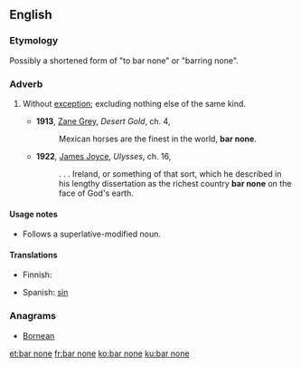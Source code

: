 ==English==

===Etymology===
Possibly a shortened form of "to bar none" or "barring none".

===Adverb===
{{head|en|adverb|head=[[bar]] [[none]]}}

# {{context|idiomatic|lang=en}} Without [[exception]]; excluding nothing else of the same kind.
#* '''1913''', [[w:Zane_Grey|Zane Grey]], ''Desert Gold'', ch. 4,
#*: Mexican horses are the finest in the world, '''bar none'''.
#* '''1922''', [[w:James_Joyce|James Joyce]], ''Ulysses'', ch. 16,
#*: . . . Ireland, or something of that sort, which he described in his lengthy dissertation as the richest country '''bar none''' on the face of God's earth.

====Usage notes====
* Follows a superlative-modified noun.

====Translations====
{{trans-top|without exception}}
* Finnish: {{t|fi|poikkeuksetta}}
{{trans-mid}}
* Spanish: [[sin]] {{t+|es|excepción}}
{{trans-bottom}}

===Anagrams===
* [[Bornean#English|Bornean]]

[[et:bar none]]
[[fr:bar none]]
[[ko:bar none]]
[[ku:bar none]]